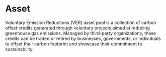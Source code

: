


# Asset



Voluntary Emission Reductions (VER) asset pool is a collection of carbon offset credits generated through voluntary projects aimed at reducing greenhouse gas emissions. Managed by third-party organizations, these credits can be traded or retired by businesses, governments, or individuals to offset their carbon footprint and showcase their commitment to sustainability.


